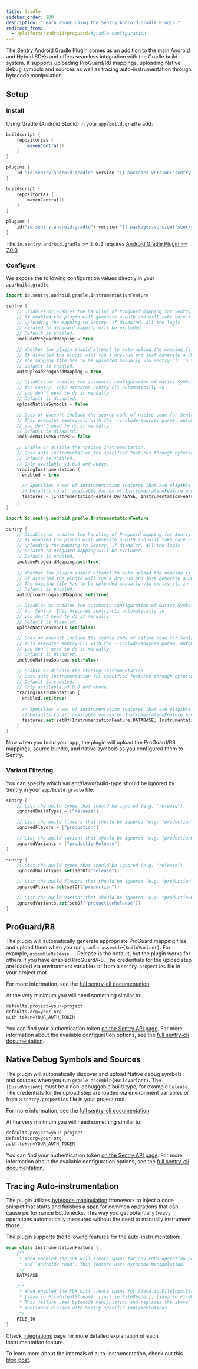 ```yaml
---
title: Gradle
sidebar_order: 100
description: "Learn about using the Sentry Android Gradle Plugin."
redirect_from:
  - /platforms/android/proguard/#gradle-configuration
---
```


The [Sentry Android Gradle Plugin](https://github.com/getsentry/sentry-android-gradle-plugin) comes as an addition to the main Android and Hybrid SDKs and offers
seamless integration with the Gradle build system. It supports uploading ProGuard/R8 mappings, uploading Native debug symbols and sources as well as tracing
auto-instrumentation through bytecode manipulation.

## Setup

### Install

Using Gradle (Android Studio) in your `app/build.gradle` add:

```groovy
buildscript {
    repositories {
        mavenCentral()
    }
}

plugins {
    id "io.sentry.android.gradle" version "{{ packages.version('sentry.java.android.gradle-plugin', '2.0.0') }}"
}
```

```kotlin
buildscript {
    repositories {
        mavenCentral()
    }
}

plugins {
    id("io.sentry.android.gradle") version "{{ packages.version('sentry.java.android.gradle-plugin', '2.0.0') }}"
}
```
<Note>

The `io.sentry.android.gradle` >= `3.0.0` requires [Android Gradle Plugin >= 7.0.0](https://developer.android.com/studio/releases/gradle-plugin#7-0-0).

</Note>

### Configure

We expose the following configuration values directly in your `app/build.gradle`:

```groovy
import io.sentry.android.gradle.InstrumentationFeature

sentry {
    // Disables or enables the handling of Proguard mapping for Sentry.
    // If enabled the plugin will generate a UUID and will take care of
    // uploading the mapping to Sentry. If disabled, all the logic
    // related to proguard mapping will be excluded.
    // Default is enabled.
    includeProguardMapping = true

    // Whether the plugin should attempt to auto-upload the mapping file to Sentry or not.
    // If disabled the plugin will run a dry-run and just generate a UUID.
    // The mapping file has to be uploaded manually via sentry-cli in this case.
    // Default is enabled.
    autoUploadProguardMapping = true

    // Disables or enables the automatic configuration of Native Symbols
    // for Sentry. This executes sentry-cli automatically so
    // you don't need to do it manually.
    // Default is disabled.
    uploadNativeSymbols = false

    // Does or doesn't include the source code of native code for Sentry.
    // This executes sentry-cli with the --include-sources param. automatically so
    // you don't need to do it manually.
    // Default is disabled.
    includeNativeSources = false

    // Enable or disable the tracing instrumentation.
    // Does auto instrumentation for specified features through bytecode manipulation.
    // Default is enabled.
    // Only available v3.0.0 and above.
    tracingInstrumentation {
      enabled = true

      // Specifies a set of instrumentation features that are eligible for bytecode manipulation.
      // Defaults to all available values of InstrumentationFeature enum class.
      features = [InstrumentationFeature.DATABASE, InstrumentationFeature.FILE_IO]
    }
}
```

```kotlin
import io.sentry.android.gradle.InstrumentationFeature

sentry {
    // Disables or enables the handling of Proguard mapping for Sentry.
    // If enabled the plugin will generate a UUID and will take care of
    // uploading the mapping to Sentry. If disabled, all the logic
    // related to proguard mapping will be excluded.
    // Default is enabled.
    includeProguardMapping.set(true)
    
    // Whether the plugin should attempt to auto-upload the mapping file to Sentry or not.
    // If disabled the plugin will run a dry-run and just generate a UUID.
    // The mapping file has to be uploaded manually via sentry-cli in this case.
    // Default is enabled.
    autoUploadProguardMapping.set(true)

    // Disables or enables the automatic configuration of Native Symbols
    // for Sentry. This executes sentry-cli automatically so
    // you don't need to do it manually.
    // Default is disabled.
    uploadNativeSymbols.set(false)

    // Does or doesn't include the source code of native code for Sentry.
    // This executes sentry-cli with the --include-sources param. automatically so
    // you don't need to do it manually.
    // Default is disabled.
    includeNativeSources.set(false)

    // Enable or disable the tracing instrumentation.
    // Does auto instrumentation for specified features through bytecode manipulation.
    // Default is enabled.
    // Only available v3.0.0 and above.
    tracingInstrumentation {
      enabled.set(true)
      
      // Specifies a set of instrumentation features that are eligible for bytecode manipulation.
      // Defaults to all available values of InstrumentationFeature enum class.
      features.set(setOf(InstrumentationFeature.DATABASE, InstrumentationFeature.FILE_IO))
    }
}
```

Now when you build your app, the plugin will upload the ProGuard/R8 mappings, source bundle, and native symbols as you configured them to Sentry.

### Variant Filtering

You can specify which variant/flavor/build-type should be ignored by Sentry in your `app/build.gradle` file:

```groovy
sentry {
    // List the build types that should be ignored (e.g. "release").
    ignoredBuildTypes = ["release"]

    // List the build flavors that should be ignored (e.g. "production").
    ignoredFlavors = ["production"]

    // List the build variant that should be ignored (e.g. "productionRelease").
    ignoredVariants = ["productionRelease"]
}
```

```kotlin
sentry {
    // List the build types that should be ignored (e.g. "release").
    ignoredBuildTypes.set(setOf("release"))

    // List the build flavors that should be ignored (e.g. "production").
    ignoredFlavors.set(setOf("production"))

    // List the build variant that should be ignored (e.g. "productionRelease").
    ignoredVariants.set(setOf("productionRelease"))
}
```

## ProGuard/R8

The plugin will automatically generate appropriate ProGuard mapping files and upload them when you run `gradle assemble{BuildVariant}`. For example, `assembleRelease` — Release is the default, but the plugin works for others if you have enabled ProGuard/R8. The credentials for the upload step are loaded via environment variables or from a `sentry.properties` file in your project root.

For more information, see the [full sentry-cli documentation](/product/cli/configuration/#configuration-values).

At the very minimum you will need something similar to:

```bash
defaults.project=your-project
defaults.org=your-org
auth.token=YOUR_AUTH_TOKEN
```
<Note>

You can find your authentication token [on the Sentry API page](https://sentry.io/api/). For more information about the available configuration options, see the [full sentry-cli documentation](/product/cli/configuration/#configuration-values).

</Note>

## Native Debug Symbols and Sources

The plugin will automatically discover and upload Native debug symbols and sources when you run `gradle assemble{BuildVariant}`. The `{BuildVariant}` must be a non-debuggable build type, for example `Release`. The credentials for the upload step are loaded via environment variables or from a `sentry.properties` file in your project root.

For more information, see the [full sentry-cli documentation](/product/cli/configuration/#configuration-values).

At the very minimum you will need something similar to:

```bash
defaults.project=your-project
defaults.org=your-org
auth.token=YOUR_AUTH_TOKEN
```
<Note>

You can find your authentication token [on the Sentry API page](https://sentry.io/api/). For more information about the available configuration options, see the [full sentry-cli documentation](/product/cli/configuration/#configuration-values).

</Note>

## Tracing Auto-instrumentation

The plugin utilizes [bytecode manipulation](https://www.infoq.com/articles/Living-Matrix-Bytecode-Manipulation/) framework to inject a code snippet 
that starts and finishes a [span](/product/sentry-basics/tracing/event-detail/#span-view) for common operations that can cause performance bottlenecks.
This way you get potentially heavy operations automatically measured without the need to manually instrument those.

The plugin supports the following features for the auto-instrumentation:

```kotlin
enum class InstrumentationFeature {
    /**
     * When enabled the SDK will create spans for any CRUD operation performed by 'androidx.sqlite'
     * and 'androidx.room'. This feature uses bytecode manipulation.
     */
    DATABASE,

    /**
     * When enabled the SDK will create spans for [java.io.FileInputStream],
     * [java.io.FileOutputStream], [java.io.FileReader], [java.io.FileWriter].
     * This feature uses bytecode manipulation and replaces the above
     * mentioned classes with Sentry-specific implementations.
     */
    FILE_IO
}
```

Check [Integrations](/platforms/android/configuration/integrations/) page for more detailed explanation of each instrumentation feature.

<Note>

To learn more about the internals of auto-instrumentation, check out this [blog post](https://blog.sentry.io/2021/12/14/bytecode-transformations-the-android-gradle-plugin).

</Note>

